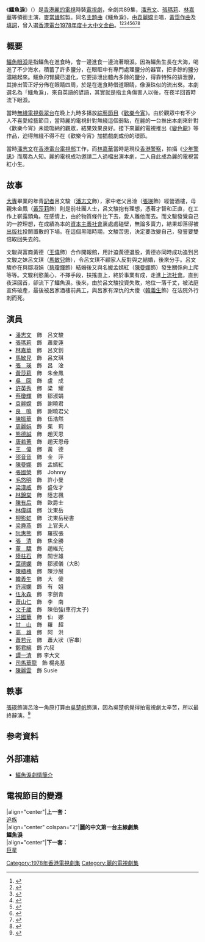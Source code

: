 {{Dablink|本條目不是在解釋英語詞彙「[[鱷魚的眼淚|Crocodile tears]]」（鱷魚淚）}}
{{亞視劇集
| 中文劇名=鱷魚淚
| 英文劇名={{lang|en|Crocodile Tears}}
| 製作年份=1978年
| RTV首播日期=1978年4月23日－8月25日
| RTV首播時間=逢星期日至四 21:00－22:00（連廣告）
| 監製=[[麥當雄|麥當雄]]
| 編導={{nowrap|[[劉嘉豪|劉嘉豪]]、[[黎大煒|黎大煒]]、[[王心慰|王心慰]]、[[谷薇麗|谷薇麗]]、<br>[[梅小青|梅小青]]}}
| 助理編導={{nowrap|[[吳文山|吳文山]]、[[陳莎莉_(導演)|陳莎莉]]、[[雷家培_(導演)|雷家培]]、[[麥玲芝|麥玲芝]]、<br>[[黎致明|黎致明]]、[[韋翰文|韋翰文]]、[[陳奕華|陳奕華]]、[[徐正康|徐正康]]、<br>[[劉昇和|劉昇和]]}}
| 編審=[[海滴|海　滴]]、[[張海興|張海興]]
| 編劇={{nowrap|[[楊基_(編劇)|楊　基]]、[[羅方堅|羅方堅]]、[[邱梅圓|邱梅圓]]、[[麥石麟|麥石麟]]、<br>[[高志森|高志森]]、[[梅小青|梅小青]]、[[海滴|海　滴]]、[[葉達華|葉達華]]、<br>[[張海興|張海興]]}}
| 故事=[[蕭若元|蕭若元]]
| 集數=89
| 劇種=時裝
| 製作公司=[[麗的電視|麗的電視]]
| 主演={{nowrap|[[潘志文|潘志文]]、[[張瑪莉|張瑪莉]]、[[林嘉華|林嘉華]]、[[馬敏兒|馬敏兒]]、<br>[[張瑛|張　瑛]]、[[黃莎莉|黃莎莉]]、[[蔡瓊輝|蔡瓊輝]]、[[袁麗嫦|袁麗嫦]]、<br>[[良鳴|良　鳴]]、[[陳振華|陳振華]]、[[周麗娟|周麗娟]]、[[唐若菁|唐若菁]]、<br>[[王偉_(香港)|王　偉]]、[[邵音音|邵音音]]、[[陳曼娜|陳曼娜]]、[[張國榮|張國榮]]}}
| 主題曲=鱷魚淚
| 作曲=[[黃霑|黃　霑]]
| 填詞=黃　霑
| 主唱=[[袁麗嫦|袁麗嫦]]
}}
《'''鱷魚淚'''》（{{lang-en|'''Crocodile Tears'''}}）是[[香港|香港]][[麗的電視|麗的電視]]時裝[[電視劇|電視劇]]，全劇共89集，[[潘志文|潘志文]]、[[張瑪莉|張瑪莉]]、[[林嘉華|林嘉華]]等領銜主演，[[麥當雄|麥當雄]]監製。同名[[主題曲|主題曲]]《鱷魚淚》，由[[袁麗嫦|袁麗嫦]]主唱，[[黃霑|黃霑]][[作曲|作曲]]及[[填詞|填詞]]，曾入選[[香港電台|香港電台]][[第一屆十大中文金曲得獎名單|1978年度十大中文金曲]]。<ref>{{cite news |title=陳維英昨簽約佳視　袁麗嫦主演鱷魚淚　鄧碧雲將演時裝劇 |accessdate=2022-01-16 |work=《[[華僑日報|華僑日報]]》 |date=1978-03-21 |page=第七張第四頁}}</ref><ref>{{cite news |title=「鱷魚淚」密鑼緊鼓　麗的藝員空羣而出 |accessdate=2022-01-16 |work=《[[工商日報|工商日報]]》 |date=1978-03-29 |page=11}}</ref><ref>{{cite news |title=苗嘉麗海洋設帨芳辰宴　施明向無線提解約要求　「鱷魚淚」昨招待新聞界|accessdate=2022-01-16 |work=《華僑日報》 |date=1978-04-01 |page=第四張第二頁}}</ref><ref>{{cite news |title=「鱷魚淚」開工大吉|accessdate=2022-01-16 |work=《工商日報》 |date=1978-04-02 |page=6}}</ref><ref>{{cite news |title=麗視寫實長篇劇集　「鱷魚淚」今晚首映　題材新穎陣容龐大|accessdate=2022-01-16 |work=《華僑日報》 |date=1978-04-23 |page=第四張第四頁}}</ref><ref>{{cite news |title=「巨星」定今午清水灣開鏡　「鱷魚淚」因風雨昨晚重播　羅艷芬昨參演「危險人物」|accessdate=2022-01-16 |work=《華僑日報》 |date=1978-07-28 |page=第六張第三頁}}</ref><ref>{{cite news |title=鱷魚淚劇情寫實　富社會教育意味 |accessdate=2022-01-16 |work=《[[工商晚報|工商晚報]]》 |date=1978-08-18 |page=3}}</ref><ref>{{cite journal |title=鱷魚淚 |journal=《基督教週報》 |date=2015-05-17 |issue=2647 |url=http://www.christianweekly.net/2015/ta2023976.htm}}</ref>

==概要==
[[鳄鱼的眼泪|鱷魚眼淚]]是指鱷魚在進食時，會一邊進食一邊流著眼淚。因為鱷魚生長在大海，喝進了不少海水，積蓄了許多鹽分，在眼眶中有專門處理鹽分的器官，把多餘的鹽分濃縮起來。鱷魚的腎臟已退化，它要排泄出體內多餘的鹽分，得靠特殊的排泄腺，其排出管正好分佈在眼睛四周，於是在進食時借道眼睛，像淚珠似的流出來。本劇選名為「鱷魚淚」，來自英語的諺語，其實就是指主角傷害人以後，在夜半回首時流下眼淚。

當時[[無綫電視|無綫電視]][[翡翠台|翡翠台]]在晚上九時多播放[[綜藝節目|綜藝節目]]《[[歡樂今宵|歡樂今宵]]》。由於觀眾中有不少人不喜愛綜藝節目，當時麗的電視針對無綫這個弱點，在麗的一台推出本劇來針對《歡樂今宵》未能吸納的觀眾，結果效果良好。接下來麗的電視推出《[[變色龍_(電視劇)|變色龍]]》等作品，迫得無綫不得不在《歡樂今宵》加插戲劇成份的環節。

當時[[潘志文|潘志文]]在[[香港電台電視部|香港電台電視部]]工作，而[[林嘉華|林嘉華]]當時是現役[[香港警察|香港警察]]，拍攝《[[少年警訊|少年警訊]]》而廣為人知。麗的電視成功邀請二人過檔出演本劇，二人自此成為麗的電視當紅小生。

==故事==
[[大專|大專]]畢業的年青[[記者|記者]]呂文駿（[[潘志文|潘志文]]飾），家中老父呂淦（[[張瑛|張瑛]]飾）經營酒樓，母親朱金鳳（[[黃莎莉|黃莎莉]]飾）則是前社團人士，呂文駿抱有理想，憑著才智和正直，在工作上嶄露頭角。在感情上，由於物質條件比下去，愛人離他而去。而文駿發覺自己的一腔理想，在成績為本的[[資本主義|資本主義]][[社會|社會]]裏處處碰壁，無論多賣力，結果却落得被[[出版社|出版社]]投閒置散的下場。在這個黑暗時期，文駿苦思，決定要改變自己，發誓要雙倍取回失去的。

文駿與富商黃德（[[王偉_(香港)|王偉]]飾）合作開報館，用計迫黃德退股，黃德亦同時成功追到呂文駿之妹呂文琪（[[馬敏兒|馬敏兒]]飾），令呂文琪不顧家人反對與之結婚，後來分手。呂文駿亦在與鄒淑娟（[[蔡瓊輝|蔡瓊輝]]飾）結婚後又與名媛孟嫣紅（[[陳曼娜|陳曼娜]]飾）發生關係向上爬等等。文駿利慾薰心，不擇手段，扶搖直上，終於事業有成，走進[[上流社會|上流社會]]。直到夜深回首，卻流下了鱷魚淚。後來，由於呂文駿投資失敗，地位一落千丈，被法庭宣佈破產，最後被呂家酒樓前員工，與呂家有深仇的大傻（[[韓義生|韓義生]]飾）在法院外行刺而死。

==演員==
* [[潘志文|潘志文]]　飾　呂文駿
* [[張瑪莉|張瑪莉]]　飾　蕭愛蓮
* [[林嘉華|林嘉華]]　飾　呂文釗
* [[馬敏兒|馬敏兒]]　飾　呂文琪
* [[張瑛|張　瑛]]　飾　呂　淦
* [[黃莎莉|黃莎莉]]　飾　朱金鳳
* [[吳回_(香港)|吳　回]]　飾　盧　成
* [[許英秀|許英秀]]　飾　梁　耀
* [[蔡瓊輝|蔡瓊輝]]　飾　鄒淑娟
* [[袁麗嫦|袁麗嫦]]　飾　謝曉君
* [[良鳴|良　鳴]]　飾　謝曉君父
* [[陳振華_(1940年)|陳振華]]　飾　伍浩然
* [[周麗娟|周麗娟]]　飾　茱　莉
* [[熊德誠|熊德誠]]　飾　趙天恩
* [[唐若菁|唐若菁]]　飾　趙天恩母
* [[王偉_(香港)|王　偉]]　飾　黃　德
* [[邵音音|邵音音]]　飾　金　萍
* [[陳曼娜|陳曼娜]]　飾　孟嫣紅
* [[張國榮|張國榮]]　飾　Johnny
* [[毛悠明|毛悠明]]　飾　許小曼
* [[梁漢威|梁漢威]]　飾　盛佐才
* [[林錦棠|林錦棠]]　飾　陸志楓
* [[陳有后|陳有后]]　飾　歐爵士
* [[林偉祺|林偉祺]]　飾　沈東岳
* [[柳影虹|柳影虹]]　飾　沈東岳秘書
* [[梁舜燕|梁舜燕]]　飾　上官夫人
* [[阮惠熊|阮惠熊]]　飾　羅拔張
* [[張清_(演員)|張　清]]　飾　焦全勝
* [[董驃|董　驃]]　飾　趙維光
* [[陸柱石|陸柱石]]　飾　關世雄
* [[葉德嫻|葉德嫻]]　飾　鄒淑儀（大B）
* [[陳植槐|陳植槐]]　飾　陳沙展
* [[韓義生|韓義生]]　飾　大　傻
* [[許淑嫻|許淑嫻]]　飾　有　姐
* [[伍永森|伍永森]]　飾　李劍青
* [[蕭山仁|蕭山仁]]　飾　李　南
* [[文千歲|文千歲]]　飾　陳伯強(車行太子)
* [[洪國華|洪國華]]　飾　仙　娜
* [[甘山_(演員)|甘　山]]　飾　羅　超
* [[高雄_(演員)|高　雄]]　飾　阿　洪
* [[蕭若元|蕭若元]]　飾　蕭大狀（客串）
* [[鄭君綿|鄭君綿]]　飾    六叔
* [[譚一清|譚一清]]　飾    李大文
* [[司馬華龍|司馬華龍]]　飾    楊兆基
* [[陳麗雲|陳麗雲]]　飾    Susie

== 軼事 ==
[[張瑛|張瑛]]飾演呂淦一角原打算由[[吳楚帆|吳楚帆]]飾演，因為吳楚帆覺得拍電視劇太辛苦，所以最終辭演。<ref>{{cite news |title=張瑛代吳楚帆演鱷魚淚　黃杏秀與無線提前續約　李通明荔園與小孩同樂|accessdate=2022-01-16 |work=《華僑日報》 |date=1978-04-05 |page=第六張第四頁}}</ref>

==参考資料==
{{reflist}}

==外部連結==
* [http://www.patpoon.net/works/teledrama/1978eyl.htm 鱷魚淚劇情簡介]

==電視節目的變遷==
{{start box}}
|align="center"|'''上一套：'''<br/>[[追族|追族]]<br/>
|align="center" colspan="2"|'''麗的中文第一台主線劇集'''<br/>'''鱷魚淚'''<br/>
|align="center"|'''下一套：'''<br/>[[巨星_(電視劇)|巨星]]<br/>
{{end box}}
{{葉德嫻}}
[[Category:1978年香港電視劇集|Category:1978年香港電視劇集]]
[[Category:麗的電視劇集|Category:麗的電視劇集]]